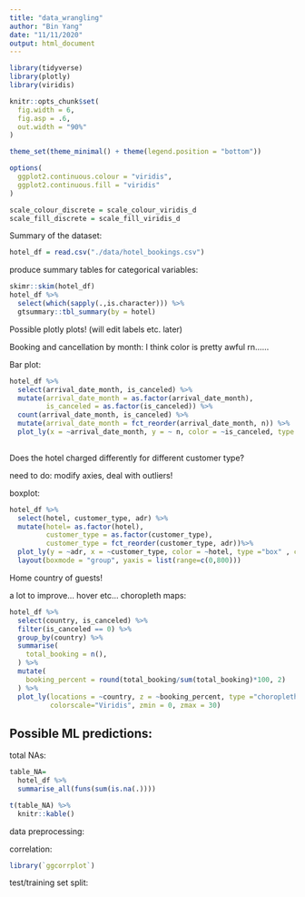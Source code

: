 ```yaml
---
title: "data_wrangling"
author: "Bin Yang"
date: "11/11/2020"
output: html_document
---
```


```r
library(tidyverse)
library(plotly)
library(viridis)

knitr::opts_chunk$set(
  fig.width = 6,
  fig.asp = .6,
  out.width = "90%"
)

theme_set(theme_minimal() + theme(legend.position = "bottom"))

options(
  ggplot2.continuous.colour = "viridis",
  ggplot2.continuous.fill = "viridis"
)

scale_colour_discrete = scale_colour_viridis_d
scale_fill_discrete = scale_fill_viridis_d
```

Summary of the dataset:  

```r
hotel_df = read.csv("./data/hotel_bookings.csv")
```
  
produce summary tables for categorical variables:  

```r
skimr::skim(hotel_df)
hotel_df %>% 
  select(which(sapply(.,is.character))) %>% 
  gtsummary::tbl_summary(by = hotel)
```

Possible plotly plots! (will edit labels etc. later)

Booking and cancellation by month:   I think color is pretty awful rn......

Bar plot:  
```r
hotel_df %>% 
  select(arrival_date_month, is_canceled) %>% 
  mutate(arrival_date_month = as.factor(arrival_date_month),
         is_canceled = as.factor(is_canceled)) %>% 
  count(arrival_date_month, is_canceled) %>% 
  mutate(arrival_date_month = fct_reorder(arrival_date_month, n)) %>% 
  plot_ly(x = ~arrival_date_month, y = ~ n, color = ~is_canceled, type ="bar", colors = "viridis")
  
```

Does the hotel charged differently for different customer type?   

need to do: modify axies, deal with outliers! 

boxplot:   
```r
hotel_df %>% 
  select(hotel, customer_type, adr) %>% 
  mutate(hotel= as.factor(hotel), 
         customer_type = as.factor(customer_type),
         customer_type = fct_reorder(customer_type, adr))%>%
  plot_ly(y = ~adr, x = ~customer_type, color = ~hotel, type ="box" , colors = "viridis") %>% 
  layout(boxmode = "group", yaxis = list(range=c(0,800)))
```

Home country of guests! 

a lot to improve... hover etc...
choropleth maps:  
```r
hotel_df %>% 
  select(country, is_canceled) %>% 
  filter(is_canceled == 0) %>% 
  group_by(country) %>% 
  summarise(
    total_booking = n(),
  ) %>% 
  mutate(
    booking_percent = round(total_booking/sum(total_booking)*100, 2)
  ) %>% 
  plot_ly(locations = ~country, z = ~booking_percent, type ="choropleth",
          colorscale="Viridis", zmin = 0, zmax = 30)
```

## Possible ML predictions: 

total NAs:  
```r
table_NA=
  hotel_df %>% 
  summarise_all(funs(sum(is.na(.))))

t(table_NA) %>% 
  knitr::kable()
```


data preprocessing:  



correlation:  
```r
library(`ggcorrplot`)
```

test/training set split: 




